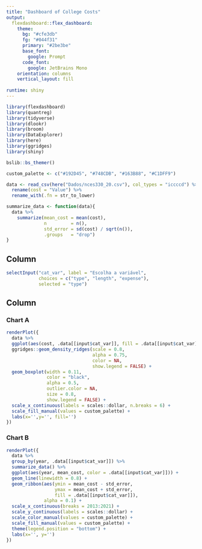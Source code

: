```yaml
---
title: "Dashboard of College Costs"
output: 
  flexdashboard::flex_dashboard:
    theme:
      bg: "#cfe3db"
      fg: "#044f31" 
      primary: "#2be3be"
      base_font:
        google: Prompt
      code_font:
        google: JetBrains Mono
    orientation: columns
    vertical_layout: fill
    
runtime: shiny
---
```


```r
library(flexdashboard)
library(quantreg)
library(tidyverse)
library(dlookr)
library(broom)
library(DataExplorer)
library(here)
library(ggridges)
library(shiny)

bslib::bs_themer()

custom_palette <- c("#192D45", "#748CDB", "#163B88", "#C1DFF9")

data <- read_csv(here("Dados/nces330_20.csv"), col_types = "iccccd") %>%
  rename(cost = "Value") %>%
  rename_with(.fn = str_to_lower)

summarize_data <- function(data){
  data %>%
    summarize(mean_cost = mean(cost),
              n         = n(),
              std_error = sd(cost) / sqrt(n()),
              .groups   = "drop")
}


```

Column {data-width=250 .sidebar}
-----------------------------------------------------------------------
```r
selectInput("cat_var", label = "Escolha a variável", 
            choices = c("type", "length", "expense"), 
            selected = "type")
```



Column {data-width=650 .tabset}
-----------------------------------------------------------------------

### Chart A

```r
renderPlot({
  data %>% 
  ggplot(aes(cost, .data[[input$cat_var]], fill = .data[[input$cat_var]])) +
  ggridges::geom_density_ridges(scale = 0.8,
                                alpha = 0.75, 
                                color = NA,
                                show.legend = FALSE) +
  geom_boxplot(width = 0.11, 
               color = "black",
               alpha = 0.5,
               outlier.color = NA,
               size = 0.8, 
               show.legend = FALSE) +
  scale_x_continuous(labels = scales::dollar, n.breaks = 6) +
  scale_fill_manual(values = custom_palette) +
  labs(x='',y='', fill='')
})


```

### Chart B

```r
renderPlot({
  data %>% 
  group_by(year, .data[[input$cat_var]]) %>% 
  summarize_data() %>% 
  ggplot(aes(year, mean_cost, color = .data[[input$cat_var]])) +
  geom_line(linewidth = 0.8) +
  geom_ribbon(aes(ymin = mean_cost - std_error,
                  ymax = mean_cost + std_error, 
                  fill = .data[[input$cat_var]]), 
              alpha = 0.1) +
  scale_x_continuous(breaks = 2013:2021) +
  scale_y_continuous(labels = scales::dollar) +
  scale_color_manual(values = custom_palette) +
  scale_fill_manual(values = custom_palette) +
  theme(legend.position = "bottom") +
  labs(x='', y='') 
})
```


